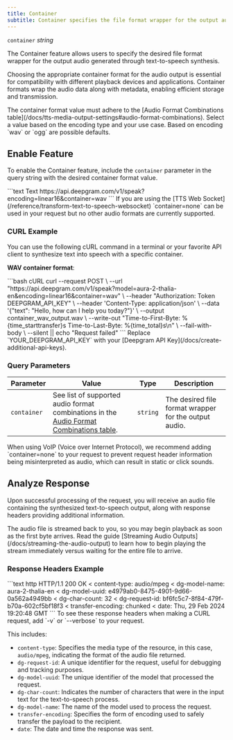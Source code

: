 ```yaml
---
title: Container
subtitle: Container specifies the file format wrapper for the output audio.
---
```



`container` *string*

<div class="flex flex-row gap-2">
  <Markdown src="/snippets/tts-batch-available.mdx"/> <Markdown src="/snippets/tts-stream-unavailable.mdx" /> <Markdown src="/snippets/english-only.mdx" />
</div>

The Container feature allows users to specify the desired file format wrapper for the output audio generated through text-to-speech synthesis.

Choosing the appropriate container format for the audio output is essential for compatibility with different playback devices and applications. Container formats wrap the audio data along with metadata, enabling efficient storage and transmission.

<Warning>
  The container format value must adhere to the [Audio Format Combinations table](/docs/tts-media-output-settings#audio-format-combinations). Select a value based on the encoding type and your use case. Based on encoding `wav` or `ogg` are possible defaults.
</Warning>

## Enable Feature

To enable the Container feature, include the `container` parameter in the query string with the desired container format value.

<CodeGroup>
  ```text Text
  https://api.deepgram.com/v1/speak?encoding=linear16&container=wav
  ```
</CodeGroup>

<Info>
  If you are using the [TTS Web Socket](/reference/transform-text-to-speech-websocket) `container=none` can be used in your request but no other audio formats are currently supported.
</Info>

### CURL Example

You can use the following cURL command in a terminal or your favorite API client to synthesize text into speech with a specific container.

**WAV container format**:

<CodeGroup>
  ```bash cURL
  curl --request POST \
       --url "https://api.deepgram.com/v1/speak?model=aura-2-thalia-en&encoding=linear16&container=wav" \
       --header "Authorization: Token DEEPGRAM_API_KEY" \
       --header 'Content-Type: application/json' \
       --data '{"text": "Hello, how can I help you today?"}' \
       --output container_wav_output.wav \
       --write-out "Time-to-First-Byte: %{time_starttransfer}s Time-to-Last-Byte: %{time_total}s\n" \
       --fail-with-body \
       --silent || echo "Request failed"
  ```
</CodeGroup>

<Warning>
  Replace `YOUR_DEEPGRAM_API_KEY` with your [Deepgram API Key](/docs/create-additional-api-keys).
</Warning>

### Query Parameters

| Parameter   | Value                                                                                                                                                | Type     | Description                                           |
| ----------- | ---------------------------------------------------------------------------------------------------------------------------------------------------- | -------- | ----------------------------------------------------- |
| `container` | See list of supported audio format combinations in the [Audio Format Combinations table](/docs/tts-media-output-settings#audio-format-combinations). | `string` | The desired file format wrapper for the output audio. |

<Info>
  When using VoIP (Voice over Internet Protocol), we recommend adding `container=none` to your request to prevent request header information being misinterpreted as audio, which can result in static or click sounds.
</Info>

## Analyze Response

Upon successful processing of the request, you will receive an audio file containing the synthesized text-to-speech output, along with response headers providing additional information.

<Info>
  The audio file is streamed back to you, so you may begin playback as soon as the first byte arrives. Read the guide [Streaming Audio Outputs](/docs/streaming-the-audio-output) to learn how to begin playing the stream immediately versus waiting for the entire file to arrive.
</Info>

### Response Headers Example

<CodeGroup>
  ```text http
  HTTP/1.1 200 OK
  < content-type: audio/mpeg
  < dg-model-name: aura-2-thalia-en
  < dg-model-uuid: e4979ab0-8475-4901-9d66-0a562a4949bb
  < dg-char-count: 32
  < dg-request-id: bf6fc5c7-8f84-479f-b70a-602cf5bf18f3
  < transfer-encoding: chunked
  < date: Thu, 29 Feb 2024 19:20:48 GMT
  ```
</CodeGroup>

<Info>
  To see these response headers when making a CURL request, add `-v` or `--verbose` to your request.
</Info>

This includes:

* `content-type`: Specifies the media type of the resource, in this case, `audio/mpeg`, indicating the format of the audio file returned.
* `dg-request-id`: A unique identifier for the request, useful for debugging and tracking purposes.
* `dg-model-uuid`: The unique identifier of the model that processed the request.
* `dg-char-count`: Indicates the number of characters that were in the input text for the text-to-speech process.
* `dg-model-name`: The name of the model used to process the request.
* `transfer-encoding`: Specifies the form of encoding used to safely transfer the payload to the recipient.
* `date`: The date and time the response was sent.

